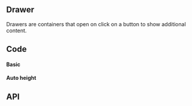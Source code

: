 

## Drawer

<!-- introduction start -->
Drawers are containers that open on click on a button to show additional content.
<!-- introduction end -->

## Code

#### Basic

<DrawerFullHeightPlayground height="24rem" />

#### Auto height

<DrawerPlayground height="24rem" />

## API

<PropsApi />
